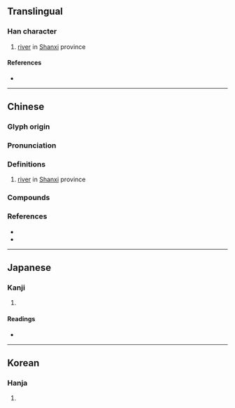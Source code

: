 {{character info/new}}
==Translingual==

===Han character===
{{Han char|rn=85|rad=水|as=21|sn=24|four=31127|canj=EMBB,XEMBB|ids=⿰氵霸}}

# [[river]] in [[Shanxi]] province

====References====
* {{Han ref|kx=0664.030|dkj=18814|dj=1072.280|hdz=31797.110|uh=705E|ud=28766|bh=C5F4|bd=50676}}

----

==Chinese==
{{zh-forms}}

===Glyph origin===
{{Han etym}}
{{Han compound|水|霸|ls=psc|c1=s|c2=p|t1=water|}}

===Pronunciation===
{{zh-pron
|m=bà
|c=baa3
|mc=y
|oc=y
|cat=pn
}}

===Definitions===
{{zh-hanzi}}

# {{n-g|Used in}} {{zh-l|灞河}} [[river]] in [[Shanxi]] province

===Compounds===
{{zh-der|灞河|灞源}}

===References===
* {{R:yue:jyut.net}}
* {{R:yue:Jyutping Database}}

----

==Japanese==

===Kanji===
{{ja-kanji|grade=|rs=水21}}

# {{rfdef|ja|sort=水21}}

====Readings====
* {{ja-readings|on=[[は]] (ha)|kun=[[はたがしら]] (hatagashira)}}

----

==Korean==

===Hanja===
{{ko-hanja|hangeul=파|eumhun=|rv=pa|mr=p'a|y=pha}}

# {{rfdef|ko|sort=水21}}